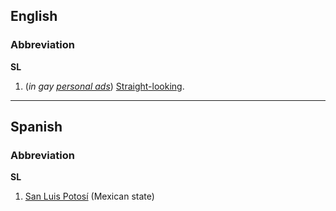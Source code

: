 ==English==
===Abbreviation===
'''SL'''

#(''in gay [[personal ad]]s'') [[Straight]][[-looking]].

----
==Spanish==
===Abbreviation===
'''SL'''

#[[San Luis Potosí]] (Mexican state)